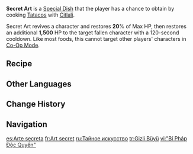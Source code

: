 {{Stub}}
{{Food Infobox
|id              = 108789
|description     = The fresh, tender greens are surprisingly crisp, while the grilled shrimp is firm with a hint of sweetness. The perfectly crafted shape can be easily picked up with just one hand... If only a captivating novel were at hand, paired with such a delicacy, you could easily lose yourself in it for a whole day and night. Is this the unique secret art of Granny Itztli's vast knowledge?
|type            = Recovery Dishes
|effectType      = Revive
|effect          = Revives a character and restores '''20'''% of Max HP, then restores an additional '''1,500''' HP.
|eff_att1        = Revive
|eff_att2        = HP Restore
|eff_att3        = HP Restore Percent
|eff_att4        = HP Restore Fixed
|quality         = 3
|character       = Citlali
|base            = Tatacos
}}
'''Secret Art''' is a [[Special Dish]] that the player has a chance to obtain by cooking [[Tatacos]] with [[Citlali]].

Secret Art revives a character and restores '''20'''% of Max HP, then restores an additional '''1,500''' HP to the target fallen character with a 120-second cooldown. Like most foods, this cannot target other players' characters in [[Co-Op Mode]].

==Recipe==
{{Recipe
|type = Cooking
|character = Citlali
|Grainfruit = 3
|Shrimp Meat = 2
|Cheese = 2
|Onion = 1
|sort = Grainfruit;Shrimp Meat;Cheese;Onion
}}

==Other Languages==
{{Other Languages
|en       = Secret Art
|zhs      = 「独门秘法」
|zhs_rm   = "Dúmén Mìfǎ"
|zht      = 「獨門秘法」
|zht_rm   = "Dúmén Mìfǎ"
|zh_tl    = 
|ja       = 「唯一無二の秘法」
|ja_rm    = "Yuiitsu Muni no Hihou"
|ja_tl    = "One and Only Secret Art"
|ko       = 「특별 비법」
|ko_tl    = "Special Secret"
|es       = Arte secreta
|es_tl    = Secret Art
|fr       = Art secret
|fr_tl    = Secret Art
|ru       = Тайное искусство
|ru_tl    = 
|th       = Secret Art
|vi       = "Bí Pháp Độc Quyền"
|vi_tl    = 
|de       = „Geheime Kunstform“
|de_tl    = 
|id       = Secret Art
|pt       = Arte Secreta
|pt_tl    = Secret Art
|tr       = Gizli Büyü
|tr_tl    = 
|it       = Arte segreta
|it_tl    = 
}}

==Change History==
{{Change History|5.3}}

==Navigation==
{{Food Navbox|type=Special Dishes}}

[[es:Arte secreta]]
[[fr:Art secret]]
[[ru:Тайное искусство]]
[[tr:Gizli Büyü]]
[[vi:"Bí Pháp Độc Quyền"]]